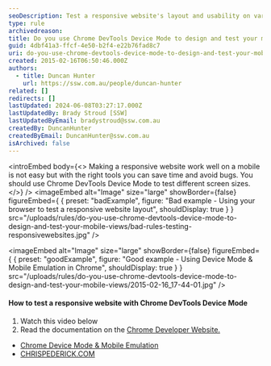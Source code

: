 ```yaml
---
seoDescription: Test a responsive website's layout and usability on various devices using Chrome DevTools' Device Mode and Mobile Emulation features.
type: rule
archivedreason:
title: Do you use Chrome DevTools Device Mode to design and test your mobile views?
guid: 4dbf41a3-ffcf-4e50-b2f4-e22b76fad8c7
uri: do-you-use-chrome-devtools-device-mode-to-design-and-test-your-mobile-views
created: 2015-02-16T06:50:46.000Z
authors:
  - title: Duncan Hunter
    url: https://ssw.com.au/people/duncan-hunter
related: []
redirects: []
lastUpdated: 2024-06-08T03:27:17.000Z
lastUpdatedBy: Brady Stroud [SSW]
lastUpdatedByEmail: bradystroud@ssw.com.au
createdBy: DuncanHunter
createdByEmail: DuncanHunter@ssw.com.au
isArchived: false
---
```


<introEmbed
  body={<>
Making a responsive website work well on a mobile is not easy but with the right tools you can save time and avoid bugs. You should use Chrome DevTools Device Mode to test different screen sizes.
  </>}
/>
<imageEmbed
  alt="Image"
  size="large"
  showBorder={false}
  figureEmbed={ {
    preset: "badExample",
    figure: "Bad example - Using your browser to test a responsive website layout",
    shouldDisplay: true
  } }
  src="/uploads/rules/do-you-use-chrome-devtools-device-mode-to-design-and-test-your-mobile-views/bad-rules-testing-responsivewebsites.jpg"
/>

<imageEmbed
  alt="Image"
  size="large"
  showBorder={false}
  figureEmbed={ {
    preset: "goodExample",
    figure: "Good example - Using Device Mode & Mobile Emulation in Chrome",
    shouldDisplay: true
  } }
  src="/uploads/rules/do-you-use-chrome-devtools-device-mode-to-design-and-test-your-mobile-views/2015-02-16_17-44-01.jpg"
/>

#### How to test a responsive website with Chrome DevTools Device Mode

1. Watch this video below
2. Read the documentation on the [Chrome Developer Website.](https://developer.chrome.com/devtools/docs/device-mode)

<youtubeEmbed url="https://www.youtube.com/embed/FrAZWiMWRa4" description="Additional resources:" />

- [Chrome Device Mode & Mobile Emulation](https://developer.chrome.com/devtools/docs/device-mode)
- [CHRISPEDERICK.COM](http://chrispederick.com/work/web-developer/)
